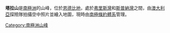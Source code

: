 {{coord|67|39|S|45|58|E|display=title|type:landmark}} 

'''塔拉山'''是[[南極洲|南極洲]]的山峰，位於[[恩德比地|恩德比地]]，處於[[弗里斯灣|弗里斯灣]]和[[斯普納灣|斯普納灣]]之間，由[[澳大利亞|澳大利亞]]探險隊拍攝空中照片並繪入地圖，現時由[[南極條約體系|南極條約體系]]管理。

{{Antarctica-geo-stub}}
[[Category:南極洲山峰|Category:南極洲山峰]]
